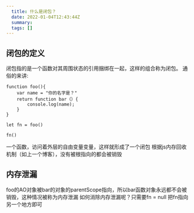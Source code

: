 ```yaml
---
  title: 什么是闭包？
  date: 2022-01-04T12:43:44Z
  summary:
  tags: []
---
```

  
  ## 闭包的定义
闭包指的是一个函数对其周围状态的引用捆绑在一起，这样的组合称为闭包。
通俗的来讲:
```
function foo(){
	var name = "你的名字是？"
	return function bar（）{
		console.log(name);
	}
}

let fn = foo()

fn()
```
一个函数，访问着外层的自由变量变量，这样就形成了一个闭包
根据js内存回收机制（如上一个博客），没有被根指向的都会被销毁

## 内存泄漏
foo的AO对象被bar的对象的parentScope指向，所以bar函数对象永远都不会被销毁，这种情况被称为内存泄漏
如何消除内存泄漏呢？只需要fn = null 把fn指向另一个地方即可
  